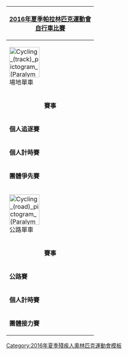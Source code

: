 {| style="float:right; clear:right; padding:0.3em; margin-left:15px; border:1px solid #B8C7D9; background:#f5faff; font-size:90%; line-height:1.5em"
|- style="background:#cedff2; text-align:center;"
!colspan=7|[[2016年夏季帕拉林匹克運動會]]<br>[[2016年夏季殘疾人奧林匹克運動會單車比賽|自行車比賽]]
|- style="background:#deeaf6; text-align:center;"
!colspan=7|[[File:Cycling (track) pictogram (Paralympics).svg|80px]]<br>場地單車
|- style="background:#deeaf6; text-align:center;"
|align="center" colspan=7|'''賽事'''
|-
|'''個人追逐賽'''
|&nbsp;
|[[2016年夏季殘疾人奧林匹克運動會男子單車個人追逐賽|男子]]
|&nbsp;
|[[2016年夏季殘疾人奧林匹克運動會女子單車個人追逐賽|女子]]
|&nbsp;
|&nbsp;
|-
|'''個人計時賽'''
|&nbsp;
|[[2016年夏季殘疾人奧林匹克運動會男子場地單車個人計時賽|男子]] 
|&nbsp;
|[[2016年夏季殘疾人奧林匹克運動會女子場地單車個人計時賽|女子]] 
|&nbsp;
|&nbsp;
|-
|'''團體爭先賽'''
|&nbsp;
|&nbsp;
|&nbsp;
|&nbsp;
|&nbsp;
|[[2016年夏季殘疾人奧林匹克運動會單車團體爭先賽|混合]]
|- style="background:#deeaf6; text-align:center;"
!colspan=7|[[File:Cycling (road) pictogram (Paralympics).svg|80px]]<br>公路單車
|- style="background:#deeaf6; text-align:center;"
|align="center" colspan=7|'''賽事'''
|-
|'''公路賽'''
|&nbsp;
|[[2016年夏季殘疾人奧林匹克運動會男子單車公路賽|男子]]
|&nbsp;
|[[2016年夏季殘疾人奧林匹克運動會女子單車公路賽|女子]]
|&nbsp;
|&nbsp;
|-
|'''個人計時賽'''
|&nbsp;
|[[2016年夏季殘疾人奧林匹克運動會男子公路單車個人計時賽|男子]]
|&nbsp;
|[[2016年夏季殘疾人奧林匹克運動會女子公路單車個人計時賽|女子]]
|&nbsp;
|&nbsp;
|-
|'''團體接力賽'''
|&nbsp;
|&nbsp;
|&nbsp;
|&nbsp;
|&nbsp;
|[[2016年夏季殘疾人奧林匹克運動會單車團體接力賽|混合]]
|}<noinclude>
[[Category:2016年夏季殘疾人奧林匹克運動會模板]]
</noinclude>
